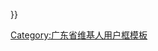 {{Userbox
|border-c=black
|id-c=white
|id=[[File:Shaoguan001.jpg|68px]]
|info={{#switch:{{{1}}}
|CHN=<div class="center">该用户现在或曾经居住于'''[[韶关]]'''</div>
|YUT=<div class="center">呢個用戶而家或曾經住喺'''[[韶關]]'''</div>
|#default=<div class="center">该用户现在或曾经居住于'''[[韶关]]'''<br />呢個用戶而家或曾經住喺'''[[韶關]]'''</div>
}}
}}

<includeonly>[[Category:韶關維基人|{{PAGENAME}}]][[Category:广东维基人|{{PAGENAME}}]]</includeonly>
<noinclude>
{{documentation}}
[[Category:广东省维基人用户框模板]]
</noinclude>